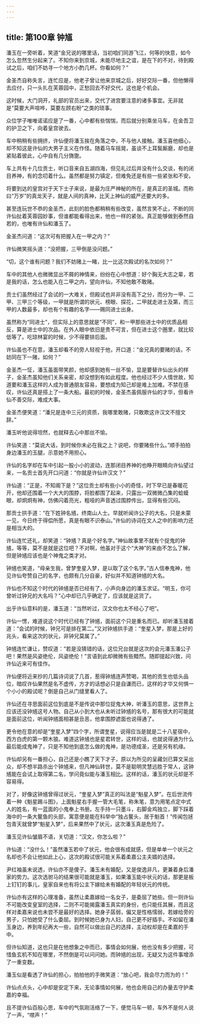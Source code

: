 ```yaml
---
---
---
```

title: 第100章 钟馗
---





潘玉在一旁听着，笑道“金兄说的哪里话，当初咱们同游飞江，何等的快意，如今怎么忽然生分起来了。不知你来到京城，未能尽地主之谊，是在下的不对，待到殿试之后，咱们不妨寻一个地方小酌几杯。你看如何？”

金圣杰自称失言，连忙应是，他老子曾让他来京城之后，好好交际一番，但他懒得去应付，只一头扎在芙蓉园中，正愁回去不好交代，这也是个机会。

这时候，大门洞开，礼部的官员出来，交代了进宫要注意的诸多事宜。无非就是“莫要大声喧哗，莫要左顾右盼”之类的琐事。

众位学子唯唯诺诺应是了一番，心中都有些惴惴，而后就分别乘坐马车，在金吾卫的护卫之下，向着皇宫驶去。

车中稍稍有些拥挤，许仙便将潘玉挨在角落之中，不与他人接触。潘玉喜他细心，却不知这是许仙的大男子主义在作怪。随着马车摇晃，虽谈不上耳鬓厮磨，却也是紧贴着彼此，心中自有几分旖旎。

车上共有十几位贡士，听口音来自五湖四海，但见礼过后并没有什么交谈，有的闭目养神，有的念叨着什么。虽然都是努力镇定，但难免还是有些一些紧张和不安。

将要到达的皇宫对于天下士子来说，是最为庄严神秘的所在，是真正的圣城。而称曰“万岁”的真龙天子，就是人间的真神，比天上神仙的威严还要大的多。

甚至连玩世不恭的金圣杰，此刻的脸色都稍稍有些改变，虽然言笑不止，不断的同许仙扯着芙蓉园妙事，但谁都能看得出来，他也一样的紧张。真正能够做到泰然自若的，也唯有许仙和潘玉了。

金圣杰问道：“这次可有把握入在一甲之内？”

许仙微笑摇头道：“没把握，三甲倒是没问题。”

“切，这个谁有问题？我们不妨赌上一睹，比一比这次殿试的名次如何？”

车中的其他人也微微显出不屑的神情来，纷纷在心中想道：好个胸无大志之辈，若是我的话，怎么也能入在二甲之内，望向许仙，不知他敢不敢赌。

贡士们虽然经过了会试的一大难关，但殿试也并非没有高下之分，而分为一甲、二甲、三甲三个等级，一甲就是所谓的状元、榜眼、探花，二甲就走进士及第，而三甲的人数最多，却也有个有趣的名字——赐同进士出身。

虽然称为“同进士”，但实际上的意思就是“不同”，和一甲那些进士中的优质品相反，算是进士中的次品。在外人眼中依旧是贵不可言，但在进士这个圈里，就比较低等了。吃琼林宴的时候，少不得要排后面。

许仙虽也不在意，潘玉却看不的旁人轻视于他，开口道：“金兄真的要赌的话，不妨同在下一赌，如何？”

金圣杰一怔，潘玉虽面带笑颜，他却感到她有一丝不愉，显是要替许仙出头的样子，金圣杰虽知他们关系亲密，却没想到有如此程度。他也经过不少人情世故，知道要和潘玉这样的人成为普通朋友容易，要想成为知己却是难上加难。不禁在感叹，许仙还真是搭上了一条大船。最初的时候，金圣杰虽佩服许仙的才华，但看许仙不善交际，难成大事。

金圣杰便笑道：“潘兄是连中三元的资质，我哪里敢赌，只敢欺这许汉文不擅文辞。”

潘玉听他说得坦然，也就释去心中那丝不愉。

许仙笑道：“莫说大话，到时候你未必在我之上？说吧，你要赌些什么。”顺手拍拍身边潘玉的玉腿，示意她不用担心。

许仙的名字却在车中引起一股小小的波动，连那闭目养神的也睁开眼睛向许仙望过来，一名贡士首先开口问道：“你就是许仙许汉文？”

许仙道：“正是，不知阁下是？”这位贡士却有些小小的奇怪，时下早已是春暖花开，他却还围着一个大大的围脖，将脸都围了起来，只露出一双微微凸集的蛤蟆眼，却炯炯有神，仿佛闪着亮光，粗哑的声音透过围脖传出，显得有些沉闷。

那贡士拱手道：“在下姓钟名馗，终南山人士。早就听闻许公子的大名，只是未蒙一见，今日终于得偿所愿，真是有眼不识泰山。”许仙的诗词在文人之中的影响力还是相当大的。

许仙连忙还礼，却笑道：“钟馗？真是个好名字。”神仙故事里不就有个捉鬼的钟馗，等等，莫不是就是这位吧？不对啊，他虽对于这个“大神”的来由不怎么了解，但是钟馗应该也是个神鬼之类才对。

钟馗也笑道，“母亲生我，曾梦奎星入梦，是以取了这个名字。”古人信奉鬼神，他见许仙夸赞自己的名字，也颇有几分自豪，好似并不知道钟馗的大名。

许仙也不知这个时代的钟馗是否已经有了，小声向身边的潘玉求证。“明玉，你可曾听过钟兄的大名吗？”心中却已几乎确定了，应该就是这货了。

出乎许仙意料的是，潘玉道：“当然听过，汉文你也太不经心了吧”。

许仙一愣，难道说这个时代已经有了钟馗，面前这个只是重名而已。却听潘玉接着道：“会试的时候，钟兄可是排在第二。”又对钟馗拱手道：“奎星入梦，那是上好的兆头，看来这次的状元，非钟兄莫属了。”

钟馗连忙谦让，赞叹道：“若是没猜错的话，这位兄台就是这次的会元潘玉潘公子吧！果然是风姿绝伦，风姿绝伦！”言语到此却微微有些黯然。随即提起兴致，问许仙近来可有佳作。

许仙便将近来抄的几篇诗词说了几首，惹得钟馗连声赞喝，其他的贡生也低头品位，暗叹许仙果然是名不虚传，方才的话想必只是自谦而已，这样的才华又何惧一个小小的殿试呢？倒是自己从门缝里看人了。

许仙还在寻思面前这位到底是不是传说中那位捉鬼大神，听潘玉的意思，这世界上应该还没钟馗这号人物。自己从小到大也从未听过钟馗的名号，那有很大的可能就是面前这位，听闻钟馗面相甚是丑恶，他拿围脖遮面也说得通了。

更令他在意的却是“奎星入梦”四个字，所谓奎星，说得应当是就是二十八星宿中，西方白虎的第一颗木狼。难道这钟馗也是星君转世，这样的话，也就说得通为什么最后能成鬼神了，只是不知他到底怎么做的鬼神，是功德成圣，还是另有机缘。

许仙却另有一番担心，自己还是小瞧了天下才子，原以为所见的呈藏剑已算文采出众，却不想半路杀出个钟馗来，但凡神仙转世，莫不是聪明灵慧远胜于常人，这钟馗能在会试上取得第二名，学问竟似能与潘玉相比。这样的话，潘玉的状元却是不容易得。

对了，好像这钟馗曾得过状元，“奎星入梦”真正的叫法是“魁星入梦”。在后世流传着一种《魁星踢斗图》，上面魁星右手握一管大毛笔，称朱笔，意为用笔点定中式人的姓名，有一蓝面的小鬼奉上书册。左手持一只墨斗，右脚金鸡独立，脚下踩着海中的一条大鳌鱼的头部，寓意便是能在科举中“独占鳌头，居于魁首！”传闻包拯包青天就曾梦“魁星入梦”，后来果然中了状元，这次潘玉真是危险了。

潘玉见许仙皱眉不语，关切道：“汉文，你怎么啦？”

许仙道：“没什么！”虽然潘玉若中了状元，他会很有成就感，但是单单一个状元之名却也不会让他如此上心，这次的殿试很可能关系着柔嘉公主夫婿的选择。

尹红袖虽未说透，许仙亦不是傻子。潘玉未有婚配，又是俊逸非凡，更兼着身后潘家的势力。这次选驸马的结果很可能就是潘玉，如果潘玉能中状元的话，那更是板上钉钉的事儿，皇家自来也有将公主下嫁给未有婚配的年轻状元的传统。

许仙亦有这样的心理准备，虽然让柔嘉嫁给一名女子，是委屈了她些。但一则许仙不可能改变皇室的选择，二则不可能揭露潘玉真实的身份，也只能任其展，而且这样对柔嘉来说也未尝不是最好的选择。她身子孱弱，偏又是性格懦弱，若嫁给旁的男子，只怕她受了什么委屈。到时候她已身为人妇，自己更不好插手。不如留在潘玉身边，养到年纪再大一些，自然可以做出自己的选择，主动权却是在柔嘉的手中。

但许仙知道，这也只是在他想象之中而已，事情会如何展，他也没有多少把握，可惜鱼玄机不知在哪里，不然倒是可以问问她。而钟馗的出现，无疑又为这件事增添了一重变数。

潘玉似是看透了许仙的担心，拍拍他的手微笑道：“放心吧，我会尽力而为的！”

许仙点点头，心中却是安定下来，无论事情如何展，他也会用自己的办量去守护柔嘉的幸福。

且不提许仙百般心思，车中的气氛刚活络了一下，便觉马车一顿，车外不是何人说了一声，“噤声！”